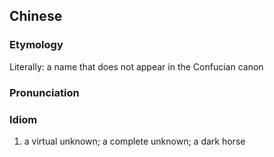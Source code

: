 {{also|名不见经传}}
==Chinese==
{{zh-forms|s=名不见经传|type=1112}}

===Etymology===
Literally: a name that does not appear in the Confucian canon

===Pronunciation===
{{zh-pron
|m=míng 不 jiàn jīngzhuàn
|cat=id
}}

===Idiom===
{{zh-idiom}}

# a virtual unknown; a complete unknown; a dark horse
